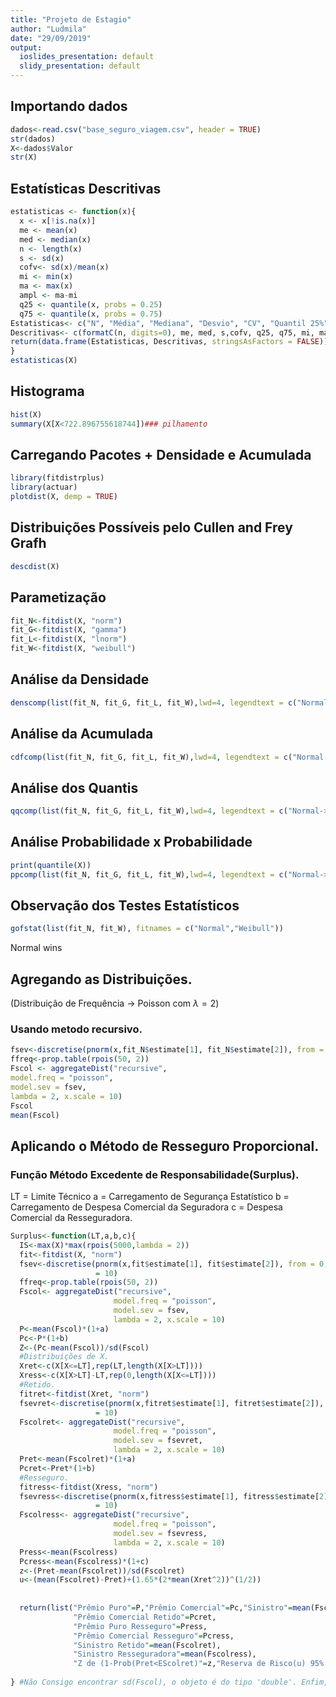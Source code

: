 ---
title: "Projeto de Estagio"
author: "Ludmila"
date: "29/09/2019"
output:
  ioslides_presentation: default
  slidy_presentation: default
---
## Importando dados

```{r setup}
dados<-read.csv("base_seguro_viagem.csv", header = TRUE)
str(dados)
X<-dados$Valor
str(X)
```

## Estatísticas Descritivas

```{r, echo = TRUE}
estatisticas <- function(x){
  x <- x[!is.na(x)]
  me <- mean(x)
  med <- median(x)
  n <- length(x)
  s <- sd(x)
  cofv<- sd(x)/mean(x)
  mi <- min(x)
  ma <- max(x)
  ampl <- ma-mi
  q25 <- quantile(x, probs = 0.25)
  q75 <- quantile(x, probs = 0.75)
Estatisticas<- c("N", "Média", "Mediana", "Desvio", "CV", "Quantil 25%", "Quantil 75%", "Min", "Max", "Amplitude")
Descritivas<- c(formatC(n, digits=0), me, med, s,cofv, q25, q75, mi, ma, ampl)
return(data.frame(Estatisticas, Descritivas, stringsAsFactors = FALSE))
}
estatisticas(X)
```
## Histograma

```{r, echo=FALSE}
hist(X)
summary(X[X<722.896755618744])### pilhamento
```
## Carregando Pacotes + Densidade e Acumulada 

```{r, echo=FALSE}
library(fitdistrplus)
library(actuar)
plotdist(X, demp = TRUE)
```
## Distribuições Possíveis pelo Cullen and Frey Grafh

```{r, echo=FALSE}
descdist(X)
```
## Parametização

```{r, echo=TRUE}
fit_N<-fitdist(X, "norm")
fit_G<-fitdist(X, "gamma")
fit_L<-fitdist(X, "lnorm")
fit_W<-fitdist(X, "weibull")
```
## Análise da Densidade

```{r, error=FALSE}
denscomp(list(fit_N, fit_G, fit_L, fit_W),lwd=4, legendtext = c("Normal->Melhor","Gamma","Lognormal","Weibull->Melhor"))
```

## Análise da Acumulada

```{r}
cdfcomp(list(fit_N, fit_G, fit_L, fit_W),lwd=4, legendtext = c("Normal->Melhor","Gamma","Lognormal","Weibull->Melhor"))
```
## Análise dos Quantis

```{r}
qqcomp(list(fit_N, fit_G, fit_L, fit_W),lwd=4, legendtext = c("Normal->Boa","Gamma","Lognormal","Weibull->Melhor"))
```

## Análise Probabilidade x Probabilidade

```{r}
print(quantile(X))
ppcomp(list(fit_N, fit_G, fit_L, fit_W),lwd=4, legendtext = c("Normal->Boa","Gamma","Lognormal","Weibull->Melhor"))
```

## Observação dos Testes Estatísticos

```{r}
gofstat(list(fit_N, fit_W), fitnames = c("Normal","Weibull"))
```

Normal wins

## Agregando as Distribuições.
(Distribuição de Frequência -> Poisson com $\lambda=2$)

### Usando metodo recursivo.

```{r}
fsev<-discretise(pnorm(x,fit_N$estimate[1], fit_N$estimate[2]), from = 0, to=3000, step = 10)
ffreq<-prop.table(rpois(50, 2))
Fscol <- aggregateDist("recursive",
model.freq = "poisson",
model.sev = fsev,
lambda = 2, x.scale = 10)
Fscol
mean(Fscol)
```

## Aplicando o Método de Resseguro  Proporcional.

### Função Método Excedente de Responsabilidade(Surplus).

LT = Limite Técnico 
a = Carregamento de Segurança Estatístico
b = Carregamento de Despesa Comercial da Seguradora
c = Despesa Comercial da Resseguradora.

```{r, echo=TRUE}
Surplus<-function(LT,a,b,c){
  IS<-max(X)*max(rpois(5000,lambda = 2))
  fit<-fitdist(X, "norm")
  fsev<-discretise(pnorm(x,fit$estimate[1], fit$estimate[2]), from = 0, to=3000,  step
                   = 10)
  ffreq<-prop.table(rpois(50, 2))
  Fscol<- aggregateDist("recursive",
                       model.freq = "poisson",
                       model.sev = fsev,
                       lambda = 2, x.scale = 10)
  P<-mean(Fscol)*(1+a)
  Pc<-P*(1+b)
  Z<-(Pc-mean(Fscol))/sd(Fscol)
  #Distribuições de X.
  Xret<-c(X[X<=LT],rep(LT,length(X[X>LT])))
  Xress<-c(X[X>LT]-LT,rep(0,length(X[X<=LT])))
  #Retido.
  fitret<-fitdist(Xret, "norm")
  fsevret<-discretise(pnorm(x,fitret$estimate[1], fitret$estimate[2]), from = 0, to=3000,  step
                   = 10)
  Fscolret<- aggregateDist("recursive",
                       model.freq = "poisson",
                       model.sev = fsevret,
                       lambda = 2, x.scale = 10)
  Pret<-mean(Fscolret)*(1+a)
  Pcret<-Pret*(1+b)
  #Resseguro.
  fitress<-fitdist(Xress, "norm")
  fsevress<-discretise(pnorm(x,fitress$estimate[1], fitress$estimate[2]), from = 0, to=3000,  step
                   = 10)
  Fscolress<- aggregateDist("recursive",
                       model.freq = "poisson",
                       model.sev = fsevress,
                       lambda = 2, x.scale = 10)
  Press<-mean(Fscolress)
  Pcress<-mean(Fscolress)*(1+c)
  z<-(Pret-mean(Fscolret))/sd(Fscolret)
  u<-(mean(Fscolret)-Pret)+(1.65*(2*mean(Xret^2))^(1/2))
  
  
  return(list("Prêmio Puro"=P,"Prêmio Comercial"=Pc,"Sinistro"=mean(Fscol),"Z de (1-Prob(P<EScol)"=Z,"Contrato de Resseguro"="Surplus","Prêmio Puro Retido"=Pret , 
              "Prêmio Comercial Retido"=Pcret,
              "Prêmio Puro Resseguro"=Press,
              "Prêmio Comercial Resseguro"=Pcress,
              "Sinistro Retido"=mean(Fscolret),
              "Sinistro Resseguradora"=mean(Fscolress),
              "Z de (1-Prob(Pret<EScolret)"=z,"Reserva de Risco(u) 95% de Solv."=u))
 
} #Não Consigo encontrar sd(Fscol), o objeto é do tipo 'double'. Enfim, preciso de ajuda.
```

